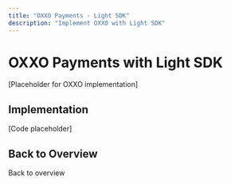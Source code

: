 ```yaml
---
title: "OXXO Payments - Light SDK"
description: "Implement OXXO with Light SDK"
---
```


# OXXO Payments with Light SDK

[Placeholder for OXXO implementation]

## Implementation

[Code placeholder]

## Back to Overview

<Card title="Light SDK Overview" icon="arrow-left" href="/mock-sdks/web/light-sdk/overview">
  Back to overview
</Card>

